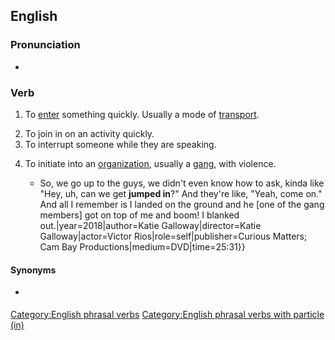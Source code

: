 {{also|jumpin'}}

==English==

===Pronunciation===
* {{a|UK|US}} {{IPA|en|/d͡ʒʌmp ˈɪn/}}

===Verb===
{{en-verb|*}}

# To [[enter]] something quickly. Usually a mode of [[transport]].
#: {{ux|en|I '''jumped in''' the car, and we sped off to the meeting.}}
# To join in on an activity quickly.
# To interrupt someone while they are speaking.
# {{lb|en|US|_|slang}} To initiate into an [[organization]], usually a [[gang]], with violence.
#* {{quote-av|en|title=The Pushouts|text=His [my cousin's] uncle was already in the gang. {{...}} So, we go up to the guys, we didn't even know how to ask, kinda like "Hey, uh, can we get '''jumped in'''?" And they're like, "Yeah, come on." And all I remember is I landed on the ground and he [one of the gang members] got on top of me and boom! I blanked out.|year=2018|author=Katie Galloway|director=Katie Galloway|actor=Victor Rios|role=self|publisher=Curious Matters; Cam Bay Productions|medium=DVD|time=25:31}}

====Synonyms====
* {{s|initiate into an organization}} {{l|en|haze}}

[[Category:English phrasal verbs]]
[[Category:English phrasal verbs with particle (in)]]